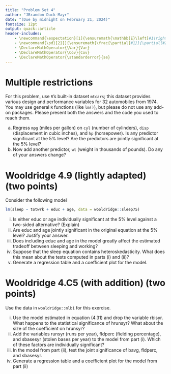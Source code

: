 ```yaml
---
title: "Problem Set 4"
author: "JBrandon Duck-Mayr"
date: "(Due by midnight on February 21, 2024)"
fontsize: 12pt
output: quack::article
header-includes:
    - \newcommand{\expectation}[1]{\ensuremath{\mathbb{E}\left[#1\right]}}
    - \newcommand{\pd}[2][]{\ensuremath{\frac{\partial{#1}}{\partial{#2}}}}
    - \DeclareMathOperator{\Var}{Var}
    - \DeclareMathOperator{\Cov}{Cov}
    - \DeclareMathOperator{\standarderror}{se}
---
```


# Multiple restrictions

For this problem, use `R`'s built-in dataset `mtcars`; this dataset provides various design and performance variables for 32 automobiles from 1974.
You may use general `R` functions (like `lm()`), but please do not use any add-on packages.
Please present both the answers and the code you used to reach them.

a. Regress `mpg` (miles per gallon) on `cyl` (number of cylinders), `disp` (displacement in cubic inches), and `hp` (horsepower).
   Is any predictor significant at the 5% level?
   Are the predictors are jointly significant at the 5% level?
b. Now add another predictor, `wt` (weight in thousands of pounds).
   Do any of your answers change?

# Wooldridge 4.9 (lightly adapted) (two points)

Consider the following model

```r
lm(sleep ~ totwrk + educ + age, data = wooldridge::sleep75)
```

i. Is either educ or age individually significant at the 5% level against a two-sided alternative? (Explain)
ii. Are educ and age jointly significant in the original equation at the 5% level? Justify your answer.
iii. Does including educ and age in the model greatly affect the estimated tradeoff between sleeping and working?
iv. Suppose that the sleep equation contains heteroskedasticity. What does this mean about the tests computed in parts (i) and (ii)?
v. Generate a regression table and a coefficient plot for the model.

# Wooldridge 4.C5 (with addition) (two points)

Use the data in `wooldridge::mlb1` for this exercise.

i. Use the model estimated in equation (4.31) and drop the variable rbisyr. What happens to the statistical significance of hrunsyr? What about the size of the coefficient on hrunsyr?
ii. Add the variables runsyr (runs per year), fldperc (fielding percentage), and sbasesyr (stolen bases per year) to the model from part (i). Which of these factors are individually significant?
iii. In the model from part (ii), test the joint significance of bavg, fldperc, and sbasesyr.
iv. Generate a regression table and a coefficient plot for the model from part (ii)

